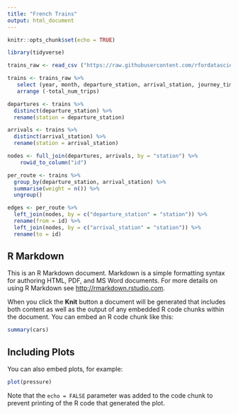 ```yaml
---
title: "French Trains"
output: html_document
---
```


```r
knitr::opts_chunk$set(echo = TRUE)

library(tidyverse)

trains_raw <- read_csv ("https://raw.githubusercontent.com/rfordatascience/tidytuesday/master/data/2019/2019-02-26/full_trains.csv")

trains <- trains_raw %>%
   select (year, month, departure_station, arrival_station, journey_time_avg, total_num_trips) %>%
   arrange (-total_num_trips)

departures <- trains %>%
  distinct(departure_station) %>%
  rename(station = departure_station)

arrivals <- trains %>%
  distinct(arrival_station) %>%
  rename(station = arrival_station)

nodes <- full_join(departures, arrivals, by = "station") %>%
    rowid_to_column("id")

per_route <- trains %>%  
  group_by(departure_station, arrival_station) %>%
  summarise(weight = n()) %>% 
  ungroup()

edges <- per_route %>% 
  left_join(nodes, by = c("departure_station" = "station")) %>% 
  rename(from = id) %>% 
  left_join(nodes, by = c("arrival_station" = "station")) %>% 
  rename(to = id)

```

## R Markdown

This is an R Markdown document. Markdown is a simple formatting syntax for authoring HTML, PDF, and MS Word documents. For more details on using R Markdown see <http://rmarkdown.rstudio.com>.

When you click the **Knit** button a document will be generated that includes both content as well as the output of any embedded R code chunks within the document. You can embed an R code chunk like this:

```r
summary(cars)
```

## Including Plots

You can also embed plots, for example:

```r
plot(pressure)
```

Note that the `echo = FALSE` parameter was added to the code chunk to prevent printing of the R code that generated the plot.
